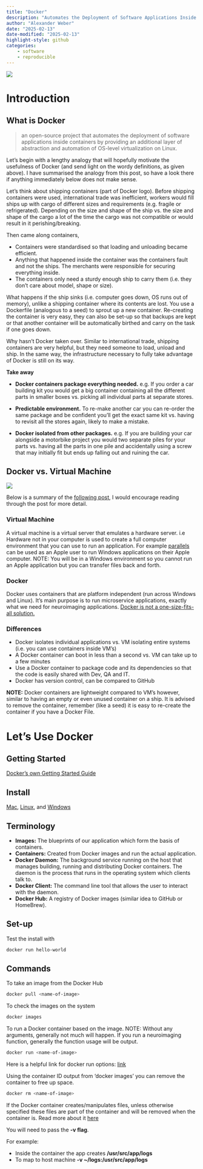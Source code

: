 ```yaml
---
title: "Docker"
description: "Automates the Deployment of Software Applications Inside Containers"
author: "Alexander Weber"
date: "2025-02-13"
date-modified: "2025-02-13"
highlight-style: github
categories:
    - software
    - reproducible
---
```


![](../img/dockerlogo.png)

# Introduction

## What is Docker

> an open-source project that automates the deployment of software applications inside containers by providing an additional layer of abstraction and automation of OS-level virtualization on Linux.

Let's begin with a lengthy analogy that will hopefully motivate the usefulness of Docker (and send light on the wordy definitions, as given above).
I have summarised the analogy from this post, so have a look there if anything immediately below does not make sense.

Let's think about shipping containers (part of Docker logo). Before shipping containers were used, international trade was inefficient, workers would fill ships up with cargo of different sizes and requirements (e.g. fragile or refrigerated). Depending on the size and shape of the ship vs. the size and shape of the cargo a lot of the time the cargo was not compatible or would result in it perishing/breaking.

Then came along containers,

- Containers were standardised so that loading and unloading became efficient.
- Anything that happened inside the container was the containers fault and not the ships. The merchants were responsible for securing everything inside.
- The containers only need a sturdy enough ship to carry them (i.e. they don't care about model, shape or size).

What happens if the ship sinks (i.e. computer goes down, OS runs out of memory), unlike a shipping container where its contents are lost. You use a Dockerfile (analogous to a seed) to sprout up a new container. Re-creating the container is very easy, they can also be set-up so that backups are kept or that another container will be automatically birthed and carry on the task if one goes down.

Why hasn't Docker taken over.
Similar to international trade, shipping containers are very helpful, but they need someone to load, unload and ship. In the same way, the infrastructure necessary to fully take advantage of Docker is still on its way.

**Take away**

- **Docker containers package everything needed.** e.g. If you order a car building kit you would get a big container containing all the different parts in smaller boxes vs. picking all individual parts at separate stores.

- **Predictable environment.** To re-make another car you can re-order the same package and be confident you'll get the exact same kit vs. having to revisit all the stores again, likely to make a mistake.

- **Docker isolated from other packages.** e.g. If you are building your car alongside a motorbike project you would two separate piles for your parts vs. having all the parts in one pile and accidentally using a screw that may initially fit but ends up falling out and ruining the car.

## Docker vs. Virtual Machine

![](../img/docker.png)

Below is a summary of the [following post](hhttps://www.aquasec.com/cloud-native-academy/docker-container/docker-containers-vs-virtual-machines/ttps://link), I would encourage reading through the post for more detail.

### Virtual Machine

A virtual machine is a virtual server that emulates a hardware server. i.e Hardware not in your computer is used to create a full computer environment that you can use to run an application. For example [parallels](https://www.parallels.com/ca/) can be used as an Apple user to run Windows applications on their Apple computer. NOTE: You will be in a Windows environment so you cannot run an Apple application but you can transfer files back and forth.

### Docker

Docker uses containers that are platform independent (run across Windows and Linux). It's main purpose is to run microservice applications, exactly what we need for neuroimaging applications. [Docker is not a one-size-fits-all solution.](https://www.freecodecamp.org/news/7-cases-when-not-to-use-docker/)

### Differences

- Docker isolates individual applications vs. VM isolating entire systems (i.e. you can use containers inside VM's)
- A Docker container can boot in less than a second vs. VM can take up to a few minutes
- Use a Docker container to package code and its dependencies so that the code is easily shared with Dev, QA and IT.
- Docker has version control, can be compared to GitHub

**NOTE:** Docker containers are lightweight compared to VM's however, similar to having an empty or even unused container on a ship. It is advised to remove the container, remember (like a seed) it is easy to re-create the container if you have a Docker File.

# Let's Use Docker

## Getting Started

[Docker's own Getting Started Guide](https://docs.docker.com/get-started/)

## Install

[Mac](https://docs.docker.com/docker-for-mac/install/), [Linux](https://docs.docker.com/engine/install/ubuntu/), and [Windows](https://docs.docker.com/docker-for-windows/install/)

## Terminology

-  **Images:** The blueprints of our application which form the basis of containers.
-  **Containers:** Created from Docker images and run the actual application.
-  **Docker Daemon:** The background service running on the host that manages building, running and distributing Docker containers. The daemon is the process that runs in the operating system which clients talk to.
-  **Docker Client:** The command line tool that allows the user to interact with the daemon.
-  **Docker Hub:** A registry of Docker images (similar idea to GitHub or HomeBrew).

## Set-up

Test the install with
```bash
docker run hello-world
```

## Commands

To take an image from the Docker Hub
```bash
docker pull <name-of-image>
```

To check the images on the system
```bash
docker images
```

To run a Docker container based on the image. NOTE: Without any arguments, generally not much will happen. If you run a neuroimaging function, generally the function usage will be output.
```bash
docker run <name-of-image>
```

Here is a helpful link for docker run options: [link](https://docs.docker.com/engine/reference/commandline/run/)

Using the container ID output from 'docker images' you can remove the container to free up space.
```bash
docker rm <name-of-image>
```

If the Docker container creates/manipulates files, unless otherwise specified these files are part of the container and will be removed when the container is. Read more about it [here](https://flaviocopes.com/docker-access-files-outside-container/)

You will need to pass the **-v flag**.

For example:

- Inside the container the app creates **/usr/src/app/logs**
- To map to host machine **-v ~/logs:/usr/src/app/logs**
